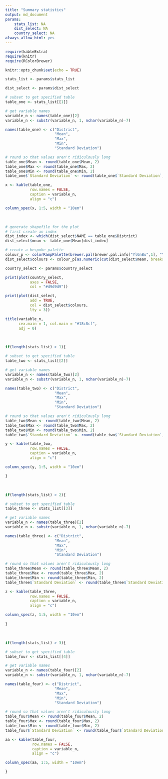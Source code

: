 ```yaml
---
title: "Summary statistics"
output: md_document
params:
    stats_list: NA
    dist_select: NA
    country_select: NA
always_allow_html: yes
---
```


```r

require(kableExtra)
require(knitr)
require(RColorBrewer)

```

```r
knitr::opts_chunk$set(echo = TRUE)

stats_list <- params$stats_list

dist_select <- params$dist_select

# subset to get specified table
table_one <- stats_list[[1]]

# get variable names
variable_n <- names(table_one)[2]
variable_n <- substr(variable_n, 1, nchar(variable_n)-7)

names(table_one) <- c("District",
                      "Mean",
                      "Max",
                      "Min",
                      "Standard Deviation")

# round so that values aren't ridiculously long
table_one$Mean <- round(table_one$Mean, 2)
table_one$Max <- round(table_one$Max, 2)
table_one$Min <- round(table_one$Min, 2)
table_one$`Standard Deviation` <- round(table_one$`Standard Deviation`, 2)

x <- kable(table_one,
           row.names = FALSE,
           caption = variable_n,
           align = "c")

column_spec(x, 1:5, width = "10em")

```

</br>

```r
# generate shapefile for the plot
# first create an index
dist_index <- which(dist_select$NAME == table_one$District)
dist_select$mean <- table_one$Mean[dist_index]

# create a bespoke palette
colour_p <- colorRampPalette(brewer.pal(brewer.pal.info["YlGnBu",1], "YlGnBu"))(length(dist_select$mean))
dist_select$colours <- colour_p[as.numeric(cut(dist_select$mean, breaks = (length(dist_select$mean))))]

country_select <- params$country_select

print(plot(country_select,
           axes = FALSE,
           col = "#d9d9d9"))

print(plot(dist_select,
           add = TRUE,
           col = dist_select$colours,
           lty = 3))

title(variable_n, 
      cex.main = 1, col.main = "#18c8cf",
      adj = 0)

```

</br>

```r
if(length(stats_list) > 1){

# subset to get specified table
table_two <- stats_list[[2]]

# get variable names
variable_n <- names(table_two)[2]
variable_n <- substr(variable_n, 1, nchar(variable_n)-7)

names(table_two) <- c("District",
                      "Mean",
                      "Max",
                      "Min",
                      "Standard Deviation")

# round so that values aren't ridiculously long
table_two$Mean <- round(table_two$Mean, 2)
table_two$Max <- round(table_two$Max, 2)
table_two$Min <- round(table_two$Min, 2)
table_two$`Standard Deviation` <- round(table_two$`Standard Deviation`, 2)

y <- kable(table_two,
           row.names = FALSE,
           caption = variable_n,
           align = "c")

column_spec(y, 1:5, width = "10em")

}

```

</br>

```r
if(length(stats_list) > 2){

# subset to get specified table
table_three <- stats_list[[3]]

# get variable names
variable_n <- names(table_three)[2]
variable_n <- substr(variable_n, 1, nchar(variable_n)-7)

names(table_three) <- c("District",
                      "Mean",
                      "Max",
                      "Min",
                      "Standard Deviation")

# round so that values aren't ridiculously long
table_three$Mean <- round(table_three$Mean, 2)
table_three$Max <- round(table_three$Max, 2)
table_three$Min <- round(table_three$Min, 2)
table_three$`Standard Deviation` <- round(table_three$`Standard Deviation`, 2)

z <- kable(table_three,
           row.names = FALSE,
           caption = variable_n,
           align = "c")

column_spec(z, 1:5, width = "10em")
  
}
```

</br>

```r
if(length(stats_list) > 3){

# subset to get specified table
table_four <- stats_list[[4]]

# get variable names
variable_n <- names(table_four)[2]
variable_n <- substr(variable_n, 1, nchar(variable_n)-7)

names(table_four) <- c("District",
                      "Mean",
                      "Max",
                      "Min",
                      "Standard Deviation")

# round so that values aren't ridiculously long
table_four$Mean <- round(table_four$Mean, 2)
table_four$Max <- round(table_four$Max, 2)
table_four$Min <- round(table_four$Min, 2)
table_four$`Standard Deviation` <- round(table_four$`Standard Deviation`, 2)

aa <- kable(table_four,
            row.names = FALSE,
            caption = variable_n,
            align = "c")

column_spec(aa, 1:5, width = "10em")

}
```

